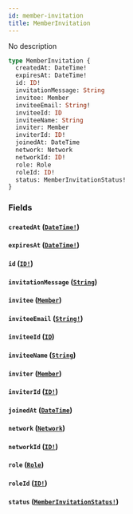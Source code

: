 ```yaml
---
id: member-invitation
title: MemberInvitation
---
```


No description

```graphql
type MemberInvitation {
  createdAt: DateTime!
  expiresAt: DateTime!
  id: ID!
  invitationMessage: String
  invitee: Member
  inviteeEmail: String!
  inviteeId: ID
  inviteeName: String
  inviter: Member
  inviterId: ID!
  joinedAt: DateTime
  network: Network
  networkId: ID!
  role: Role
  roleId: ID!
  status: MemberInvitationStatus!
}
```

### Fields

#### `createdAt` ([`DateTime!`](/graphql/scalars/date-time))

#### `expiresAt` ([`DateTime!`](/graphql/scalars/date-time))

#### `id` ([`ID!`](/graphql/scalars/id))

#### `invitationMessage` ([`String`](/graphql/scalars/string))

#### `invitee` ([`Member`](/graphql/objects/member))

#### `inviteeEmail` ([`String!`](/graphql/scalars/string))

#### `inviteeId` ([`ID`](/graphql/scalars/id))

#### `inviteeName` ([`String`](/graphql/scalars/string))

#### `inviter` ([`Member`](/graphql/objects/member))

#### `inviterId` ([`ID!`](/graphql/scalars/id))

#### `joinedAt` ([`DateTime`](/graphql/scalars/date-time))

#### `network` ([`Network`](/graphql/objects/network))

#### `networkId` ([`ID!`](/graphql/scalars/id))

#### `role` ([`Role`](/graphql/objects/role))

#### `roleId` ([`ID!`](/graphql/scalars/id))

#### `status` ([`MemberInvitationStatus!`](/graphql/enums/member-invitation-status))
